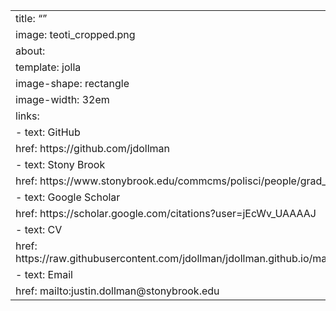 ---
title: ""
image: teoti_cropped.png
about: 
  template: jolla
  image-shape: rectangle
  image-width: 32em
  links:
    - text: GitHub
      href: https://github.com/jdollman
    - text: Stony Brook
      href: https://www.stonybrook.edu/commcms/polisci/people/grad_students.php
    - text: Google Scholar
      href: https://scholar.google.com/citations?user=jEcWv_UAAAAJ
    - text: CV
      href: https://raw.githubusercontent.com/jdollman/jdollman.github.io/main/Dollman_CV.pdf
    - text: Email
      href: mailto:justin.dollman@stonybrook.edu
---